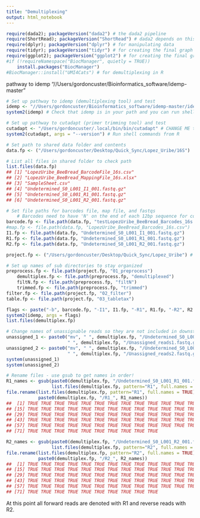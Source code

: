 ```yaml
---
title: "Demultiplexing"
output: html_notebook
---
```


```r
require(dada2); packageVersion("dada2") # the dada2 pipeline
require(ShortRead); packageVersion("ShortRead") # dada2 depends on this
require(dplyr); packageVersion("dplyr") # for manipulating data
require(tidyr); packageVersion("tidyr") # for creating the final graph at the end of the pipeline
require(ggplot2); packageVersion("ggplot2") # for creating the final graph at the end of the pipeline
#if (!requireNamespace("BiocManager", quietly = TRUE))
    install.packages("BiocManager")
#BiocManager::install("UMI4Cats") # for demultiplexing in R
```
pathway to idemp "//Users/gordoncuster/Bioinformatics_software/idemp-master"

```r
# Set up pathway to idemp (demultiplexing tool) and test
idemp <- "//Users/gordoncuster/Bioinformatics_software/idemp-master/idemp" # CHANGE ME 
system2(idemp) # Check that idemp is in your path and you can run shell commands from R

# Set up pathway to cutadapt (primer trimming tool) and test
cutadapt <- "/Users/gordoncuster/.local/bin/bin/cutadapt" # CHANGE ME to the cutadapt path on your machine
system2(cutadapt, args = "--version") # Run shell commands from R

# Set path to shared data folder and contents
data.fp <- ("/Users/gordoncuster/Desktop/Quick_Sync/Lopez_Uribe/16S")

# List all files in shared folder to check path
list.files(data.fp)
## [1] "LopezUribe_BeeBread_BarcodeFile_16s.csv" 
## [2] "LopezUribe_BeeBread_MappingFile_16s.xlsx"
## [3] "SampleSheet.csv"                         
## [4] "Undetermined_S0_L001_I1_001.fastq.gz"    
## [5] "Undetermined_S0_L001_R1_001.fastq.gz"    
## [6] "Undetermined_S0_L001_R2_001.fastq.gz"

# Set file paths for barcodes file, map file, and fastqs
    # Barcodes need to have 'N' on the end of each 12bp sequence for compatability
barcode.fp <- file.path(data.fp, "testLopezUribe_BeeBread_Barcodes_16s.txt") # .txt file: barcode </t> sampleID
#map.fp <- file.path(data.fp, "LopezUribe_BeeBread_Barcodes_16s.csv")
I1.fp <- file.path(data.fp, "Undetermined_S0_L001_I1_001.fastq.gz") 
R1.fp <- file.path(data.fp, "Undetermined_S0_L001_R1_001.fastq.gz") 
R2.fp <- file.path(data.fp, "Undetermined_S0_L001_R2_001.fastq.gz") 

project.fp <- ("/Users/gordoncuster/Desktop/Quick_Sync/Lopez_Uribe") # CHANGE ME to project directory; don't append with a "/"

# Set up names of sub directories to stay organized
preprocess.fp <- file.path(project.fp, "01_preprocess")
    demultiplex.fp <- file.path(preprocess.fp, "demultiplexed")
    filtN.fp <- file.path(preprocess.fp, "filtN")
    trimmed.fp <- file.path(preprocess.fp, "trimmed")
filter.fp <- file.path(project.fp, "02_filter") 
table.fp <- file.path(project.fp, "03_tabletax") 
```

```r
flags <- paste("-b", barcode.fp, "-I1", I1.fp, "-R1", R1.fp, "-R2", R2.fp, "-o", demultiplex.fp) 
system2(idemp, args = flags) 
list.files(demultiplex.fp)
```
```r
# Change names of unassignable reads so they are not included in downstream processing
unassigned_1 <- paste0("mv", " ", demultiplex.fp, "/Undetermined_S0_L001_R1_001.fastq.gz_unsigned.fastq.gz",
                       " ", demultiplex.fp, "/Unassigned_reads1.fastq.gz")
unassigned_2 <- paste0("mv", " ", demultiplex.fp, "/Undetermined_S0_L001_R2_001.fastq.gz_unsigned.fastq.gz", 
                       " ", demultiplex.fp, "/Unassigned_reads2.fastq.gz")
system(unassigned_1)
system(unassigned_2)

# Rename files - use gsub to get names in order!
R1_names <- gsub(paste0(demultiplex.fp, "/Undetermined_S0_L001_R1_001.fastq.gz_"), "", 
                 list.files(demultiplex.fp, pattern="R1", full.names = TRUE))
file.rename(list.files(demultiplex.fp, pattern="R1", full.names = TRUE), 
            paste0(demultiplex.fp, "/R1_", R1_names))
##  [1] TRUE TRUE TRUE TRUE TRUE TRUE TRUE TRUE TRUE TRUE TRUE TRUE TRUE TRUE
## [15] TRUE TRUE TRUE TRUE TRUE TRUE TRUE TRUE TRUE TRUE TRUE TRUE TRUE TRUE
## [29] TRUE TRUE TRUE TRUE TRUE TRUE TRUE TRUE TRUE TRUE TRUE TRUE TRUE TRUE
## [43] TRUE TRUE TRUE TRUE TRUE TRUE TRUE TRUE TRUE TRUE TRUE TRUE TRUE TRUE
## [57] TRUE TRUE TRUE TRUE TRUE TRUE TRUE TRUE TRUE TRUE TRUE TRUE TRUE TRUE
## [71] TRUE TRUE TRUE TRUE TRUE TRUE TRUE TRUE TRUE TRUE

R2_names <- gsub(paste0(demultiplex.fp, "/Undetermined_S0_L001_R2_001.fastq.gz_"), "", 
                 list.files(demultiplex.fp, pattern="R2", full.names = TRUE))
file.rename(list.files(demultiplex.fp, pattern="R2", full.names = TRUE),
            paste0(demultiplex.fp, "/R2_", R2_names))
##  [1] TRUE TRUE TRUE TRUE TRUE TRUE TRUE TRUE TRUE TRUE TRUE TRUE TRUE TRUE
## [15] TRUE TRUE TRUE TRUE TRUE TRUE TRUE TRUE TRUE TRUE TRUE TRUE TRUE TRUE
## [29] TRUE TRUE TRUE TRUE TRUE TRUE TRUE TRUE TRUE TRUE TRUE TRUE TRUE TRUE
## [43] TRUE TRUE TRUE TRUE TRUE TRUE TRUE TRUE TRUE TRUE TRUE TRUE TRUE TRUE
## [57] TRUE TRUE TRUE TRUE TRUE TRUE TRUE TRUE TRUE TRUE TRUE TRUE TRUE TRUE
## [71] TRUE TRUE TRUE TRUE TRUE TRUE TRUE TRUE TRUE TRUE
```

At this point all forward reads are denoted with R1 and reverse reads with R2. 


